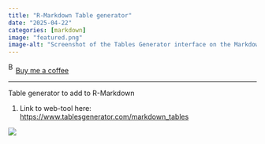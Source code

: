 ```yaml
---
title: "R-Markdown Table generator"
date: "2025-04-22"
categories: [markdown]
image: "featured.png"
image-alt: "Screenshot of the Tables Generator interface on the Markdown tab. A 5-column, 4-row table is being edited with formatting options such as bold, italic, and text alignment above the grid. Below the grid, the generated Markdown table code is displayed. Checkboxes are available for options like Put tabs between columns, Compact mode, and Line breaks as br."
---
```


<link href="https://fonts.googleapis.com/css?family=Cookie" rel="stylesheet"><a class="bmc-button" target="_blank" href="https://www.buymeacoffee.com/JoscelinRocha">![Buy me a coffee](https://cdn.buymeacoffee.com/buttons/bmc-new-btn-logo.svg){alt="Buy me a coffee" width="15" height="21"}Buy me a coffee</a>

------------------------------------------------------------------------

Table generator to add to R-Markdown

1.  Link to web-tool here: <https://www.tablesgenerator.com/markdown_tables>

![](featured.png){fig-alt="Screenshot of the Tables Generator interface on the Markdown tab. A 5-column, 4-row table is being edited with formatting options such as bold, italic, and text alignment above the grid. Below the grid, the generated Markdown table code is displayed. Checkboxes are available for options like Put tabs between columns, Compact mode, and Line breaks as br."}
